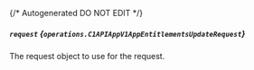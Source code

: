 {/* Autogenerated DO NOT EDIT  */}

##### `request` *{`operations.C1APIAppV1AppEntitlementsUpdateRequest`}*
The request object to use for the request.

<Collapsible openLabel={Labels.showProperties} closeLabel={Labels.hideProperties}>
  <C1APIAppV1AppEntitlementsUpdateRequest />
</Collapsible>


